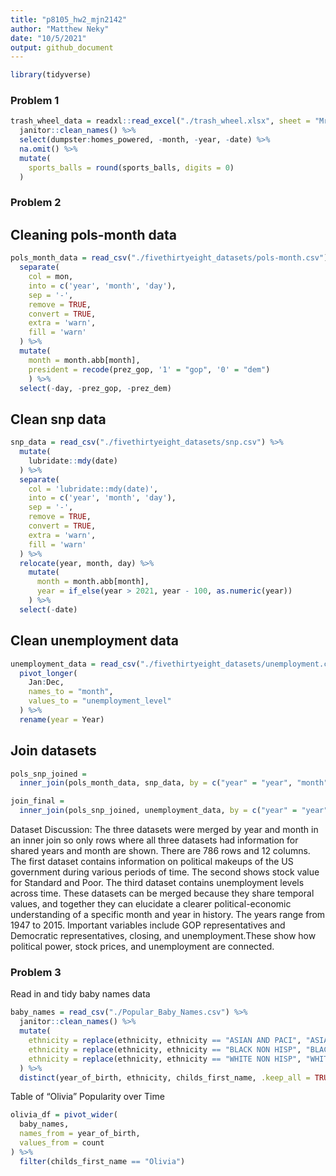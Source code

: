 ```yaml
---
title: "p8105_hw2_mjn2142"
author: "Matthew Neky"
date: "10/5/2021"
output: github_document
---
```


```r
library(tidyverse)
```


### Problem 1



```r
trash_wheel_data = readxl::read_excel("./trash_wheel.xlsx", sheet = "Mr. Trash Wheel") %>%
  janitor::clean_names() %>%
  select(dumpster:homes_powered, -month, -year, -date) %>%
  na.omit() %>% 
  mutate(
    sports_balls = round(sports_balls, digits = 0)
  )
```


### Problem 2

## Cleaning pols-month data

```r
pols_month_data = read_csv("./fivethirtyeight_datasets/pols-month.csv") %>% 
  separate(
    col = mon,
    into = c('year', 'month', 'day'),
    sep = '-',
    remove = TRUE,
    convert = TRUE,
    extra = 'warn',
    fill = 'warn'
  ) %>% 
  mutate(
    month = month.abb[month],
    president = recode(prez_gop, '1' = "gop", '0' = "dem")
    ) %>% 
  select(-day, -prez_gop, -prez_dem)
```

## Clean snp data

```r
snp_data = read_csv("./fivethirtyeight_datasets/snp.csv") %>% 
  mutate(
    lubridate::mdy(date)
  ) %>% 
  separate(
    col = 'lubridate::mdy(date)',
    into = c('year', 'month', 'day'),
    sep = '-',
    remove = TRUE,
    convert = TRUE,
    extra = 'warn',
    fill = 'warn'
  ) %>% 
  relocate(year, month, day) %>% 
    mutate(
      month = month.abb[month],
      year = if_else(year > 2021, year - 100, as.numeric(year))
    ) %>% 
  select(-date)
```

## Clean unemployment data

```r
unemployment_data = read_csv("./fivethirtyeight_datasets/unemployment.csv") %>% 
  pivot_longer(
    Jan:Dec,
    names_to = "month",
    values_to = "unemployment_level"
  ) %>% 
  rename(year = Year)
```

## Join datasets

```r
pols_snp_joined = 
  inner_join(pols_month_data, snp_data, by = c("year" = "year", "month" = "month"))

join_final =
  inner_join(pols_snp_joined, unemployment_data, by = c("year" = "year", "month" = "month"))
```

Dataset Discussion: The three datasets were merged by year and month in an inner join so only rows where all three datasets had information for shared years and month are shown. There are 786 rows and 12 columns. The first dataset contains information on political makeups of the US government during various periods of time. The second shows stock value for Standard and Poor. The third dataset contains unemployment levels across time. These datasets can be merged because they share temporal values, and together they can elucidate a clearer political-economic understanding of a specific month and year in history. The years range from 1947 to 2015. Important variables include GOP representatives and Democratic representatives, closing, and unemployment.These show how political power, stock prices, and unemployment are connected.

### Problem 3

Read in and tidy baby names data

```r
baby_names = read_csv("./Popular_Baby_Names.csv") %>% 
  janitor::clean_names() %>% 
  mutate(
    ethnicity = replace(ethnicity, ethnicity == "ASIAN AND PACI", "ASIAN AND PACIFIC ISLANDER"),
    ethnicity = replace(ethnicity, ethnicity == "BLACK NON HISP", "BLACK NON HISPANIC"),
    ethnicity = replace(ethnicity, ethnicity == "WHITE NON HISP", "WHITE NON HISPANIC")
  ) %>% 
  distinct(year_of_birth, ethnicity, childs_first_name, .keep_all = TRUE)
```


Table of "Olivia" Popularity over Time

```r
olivia_df = pivot_wider(
  baby_names,
  names_from = year_of_birth,
  values_from = count
) %>% 
  filter(childs_first_name == "Olivia")
```



